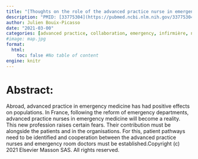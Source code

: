 ```yaml
---
title: "[Thoughts on the role of the advanced practice nurse in emergency care and the patient pathway]"
description: "PMID: [33775304](https://pubmed.ncbi.nlm.nih.gov/33775304/){target='_blank'}    DOI: [10.1016/S0038-0814(21)00060-8](https://doi.org/10.1016/S0038-0814(21)00060-8){target='_blank'}"
author: Julien Bouix-Picasso
date: "2021-03-00"
categories: [advanced practice, collaboration, emergency, infirmière, nurse, parcours, pathway, pratique avancée, urgence]
#image: map.jpg
format:
  html:
    toc: false #No table of content
engine: knitr
---
```


# Abstract:

Abroad, advanced practice in emergency medicine has had positive effects on populations. In France, following the reform of emergency departments, advanced practice nurses in emergency medicine will become a reality. This new profession raises certain fears. Their contribution must be alongside the patients and in the organisations. For this, patient pathways need to be identified and cooperation between the advanced practice nurses and emergency room doctors must be established.Copyright (c) 2021 Elsevier Masson SAS. All rights reserved.
        